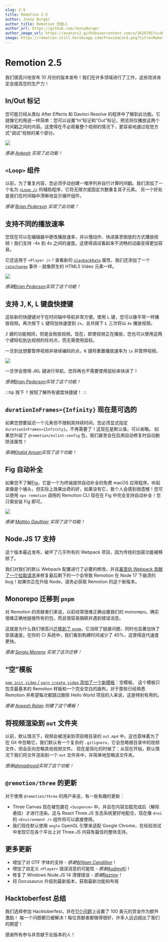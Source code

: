 ```yaml
---
slug: 2-5
title: Remotion 2.5
author: Jonny Burger
author_title: Remotion 创始人
author_url: https://github.com/JonnyBurger
author_image_url: https://avatars2.githubusercontent.com/u/1629785?s=460&u=12eb94da6070d00fc924761ce06e3a428d01b7e9&v=4
image: https://remotion-still.herokuapp.com/PreviewCard.png?title=Remotion%202.5&description=Loop%20component,%20In/Out%20Markers,%20Variable%20playback%20rate%20and%20more!
---
```


# Remotion 2.5

我们很高兴地宣布 10 月份的版本发布！我们在许多领域进行了工作，这些改进肯定会提高您的生产力！

## In/Out 标记

您可能已经从类似 After Effects 和 Davinci Resolve 的程序中了解到此功能。它就像它的用途一样简单：您可以设置“In”标记和“Out”标记，预览将仅播放这两个时间戳之间的内容。这使得在不必观看整个视频的情况下，更容易地通过视觉方式“调试”视频的某个部分。

<img src="/img/inout.gif" />

_感谢 [Ankesh](https://github.com/remotion-dev/remotion/pull/631) 实现了此功能！_

## `<Loop>` 组件

以前，为了重复内容，您必须手动创建一堆序列并自行计算时间戳。我们添加了一个名为 [`<Loop />`](/docs/loop) 的辅助程序，它将无限次或固定次数重复其子元素。
另一个好处是我们在时间轴中清晰地显示循环组件。

_感谢 [Brian Pederson](https://github.com/remotion-dev/remotion/pull/638) 实现了此功能！_

## 支持不同的播放速率

您现在可以在编辑器中更改播放速率，并以慢动作、快进甚至倒放的方式播放视频！我们支持 -4x 到 4x 之间的速度。这使得调试看起来不流畅的动画变得更加容易。

它还适用于 `<Player />`！查看新的 [`playbackRate`](/docs/player/player#playbackrate) 属性，我们还添加了一个 [`ratechange`](/docs/player/player#ratechange) 事件 - 就像原生的 HTML5 Video 元素一样。

<img src="/img/playbackrate.gif" />

_感谢[Brian Pederson](https://github.com/remotion-dev/remotion/pull/656)实现了这个功能！_

## 支持 <kbd>J</kbd>, <kbd>K</kbd>, <kbd>L</kbd> 键盘快捷键

这些新的快捷键对于在时间轴中导航非常方便。使用 <kbd>L</kbd> 键，您可以像平常一样播放视频。再次按下 <kbd>L</kbd> 键将加快速度到 `2x`，总共按下 <kbd>L</kbd> 三次将以 `4x` 播放视频。

<kbd>J</kbd> 键的功能相同，但是会倒放视频。现在，即使视频正在播放，您也可以使用这两个键轻松到达视频的任何点，而无需使用鼠标。

一旦到达想要暂停视频并继续编码的点，<kbd>K</kbd> 键将重置播放速率为 `1x` 并暂停视频。

<img src="/img/jkl.gif" />

一旦学会使用 JKL 键进行导航，您将再也不需要使用鼠标来快进了！

_感谢[Brian Pederson](https://github.com/remotion-dev/remotion/pull/656)实现了这个功能！_

:::tip
按下 <kbd>?</kbd> 按钮了解所有键盘快捷键！
:::

## `durationInFrames={Infinity}` 现在是可选的

如果您想要延迟一个元素但不限制其持续时间，您必须显式指定 `durationInFrames={Infinity}`。不再需要了！这现在是默认值，可以省略。
如果您升级了 `@remotion/eslint-config` 包，我们甚至会在启用自动修复时自动删除该属性！

_感谢[Khalid Ansari](https://github.com/remotion-dev/remotion/pull/621)实现了这个功能！_

## Fig 自动补全

如果您不了解[Fig](https://fig.io)，它是一个为终端提供自动补全的免费 macOS 应用程序。听起来像是个噱头，但实际上效果出奇的好，如果没有它，我个人会感到很遗憾！您可以使用 `npx remotion` 调用的 Remotion CLI 现在在 Fig 中完全支持自动补全！您只需安装 Fig 即可。

<img src="/img/fig.gif" /> 


_感谢 [Mattèo Gauthier](https://github.com/withfig/autocomplete/pull/633) 实现了这个功能！_

## Node.JS 17 支持

这个版本最近发布，破坏了几乎所有的 Webpack 项目，因为传统的加密功能被移除了。

我们对我们的默认 Webpack 配置进行了必要的修改，并且[甚至向 Webpack 贡献了一个拉取请求](https://github.com/webpack/webpack/pull/14557)来修复最后剩下的一个会导致 Remotion 在 Node 17 下崩溃的 bug！如果你正在升级 Node，请务必获取 Remotion 的这个新版本。

## Monorepo 迁移到 `pnpm`

对 Remotion 的贡献者们来说，以前经常很难正确设置我们的 monorepo。确实很难正确地链接所有的包，而且很容易搞砸并遇到错误消息。

这就是为什么我们很高兴[迁移到了 `pnpm`](https://github.com/remotion-dev/remotion/pull/627)，它消除了链接问题，同时也显著加快了安装速度。在你的 CI 系统中，我们看到构建时间减少了 40%，这使得迭代速度更快。

_感谢 [Sergio Moreno](https://github.com/remotion-dev/remotion/pull/627) 实现了这次迁移！_

## “空”模板

[`npm init video` / `yarn create video` 添加了一个新模板](https://github.com/remotion-dev/template-empty)：空模板。
这个模板只包含最基本的 Remotion 样板和一个完全空白的画布。对于那些已经熟悉 Remotion 并希望每次都跳过删除 Hello World 项目的人来说，这是特别有用的。

_感谢 [Aneesh Relan](https://github.com/remotion-dev/remotion/pull/620) 创建了这个模板！_

## 将视频渲染到 `out` 文件夹

以前，默认情况下，视频会被渲染到项目根目录的 `out.mp4` 中。这也意味着为了在 Git 中忽略它，我们默认有一个复杂的 `.gitignore`，它会忽略根目录中的视频文件，但会反向忽略其他视频文件。
现在是简化的时候了：从现在开始，默认情况下我们将文件渲染到一个 `out` 文件夹中，并简单地忽略该文件夹。

_感谢[ahmadrosid](https://github.com/remotion-dev/remotion/pull/618)实现了这个功能！_

## `@remotion/three` 的更新

对于使用 `@remotion/three` 的用户来说，有一些有趣的更新：

- Three Canvas 现在被包裹在 `<Suspense>` 中，并且在内容加载完成后（解除悬挂）才进行渲染。这与 React Three.JS 生态系统更好地配合，现在像 `drei` 的 `<Environment />` 组件将可以直接使用。
- 我们现在默认使用 `angle` OpenGL 引擎来适配 Google Chrome，在经验测试中发现它在各个平台上对 Three.JS 内容有最佳的整体支持。

## 更多更新

- 增加了对 OTF 字体的支持 - _感谢[William Candillon](https://github.com/remotion-dev/remotion/pull/637)_！
- 增加了自定义 `<Player>` 错误消息的可能性 - _感谢[AudreyKj](https://github.com/remotion-dev/remotion/pull/654)_！
- 修复了 Windows Node.JS 14 清理错误 - _感谢[Raznov](https://github.com/remotion-dev/remotion/pull/634)_！
- 将 Docusaurus 升级到最新版本，获取最新功能和布局

## Hacktoberfest 总结

我们选择参加 Hacktoberfest，并在[11个问题](https://github.com/remotion-dev/remotion/issues?q=+label%3A%22%F0%9F%A5%A8++hacktoberfest%22+)上设置了 100 美元的赏金作为额外激励！
每一个问题都已被解决！每位贡献者都做得很好，许多人远远超出了我们的期望！

感谢所有参与并贡献于此版本的人！
